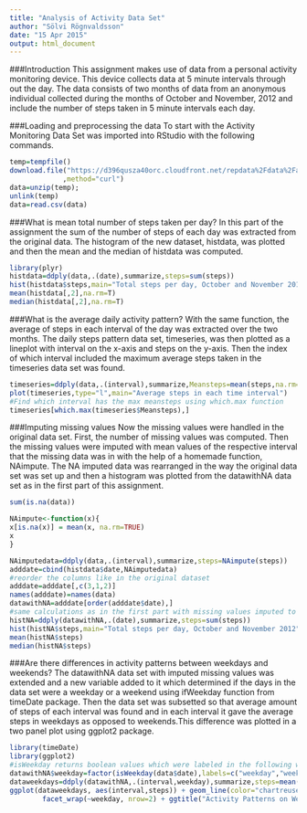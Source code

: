 ```yaml
---
title: "Analysis of Activity Data Set"
author: "Sölvi Rögnvaldsson"
date: "15 Apr 2015"
output: html_document
---
```

###Introduction
This assignment makes use of data from a personal activity monitoring device. This device collects data at 5 minute intervals through out the day. The data consists of two months of data from an anonymous individual collected during the months of October and November, 2012 and include the number of steps taken in 5 minute intervals each day.  

###Loading and preprocessing the data
To start with the Activity Monitoring Data Set was imported into RStudio with the following commands.

```r
temp=tempfile()
download.file("https://d396qusza40orc.cloudfront.net/repdata%2Fdata%2Factivity.zip",temp
             ,method="curl")
data=unzip(temp);
unlink(temp)
data=read.csv(data)
```
###What is mean total number of steps taken per day?
In this part of the assignment the sum of the number of steps of each day was extracted from the original data. The histogram of the new dataset, histdata, was plotted and then the mean and the median of histdata was computed.
```r
library(plyr)
histdata=ddply(data,.(date),summarize,steps=sum(steps))
hist(histdata$steps,main="Total steps per day, October and November 2012",xlab="step")
mean(histdata[,2],na.rm=T)
median(histdata[,2],na.rm=T)
```
###What is the average daily activity pattern?
With the same function, the average of steps in each interval of the day was extracted over the two months. The daily steps pattern data set, timeseries, was then plotted as a lineplot with interval on the x-axis and steps on the y-axis. Then the index of which interval included the maximum average steps taken in the timeseries data set was found.

```r
timeseries=ddply(data,.(interval),summarize,Meansteps=mean(steps,na.rm=T))
plot(timeseries,type="l",main="Average steps in each time interval")
#Find which interval has the max meansteps using which.max function
timeseries[which.max(timeseries$Meansteps),]
```

###Imputing missing values
Now the missing values were handled in the original data set. First, the number of missing values was computed. Then the missing values were imputed with mean values of the respective interval that the missing data was in with the help of a homemade function, NAimpute. The NA imputed data was rearranged in the way the original data set was set up and then a histogram was plotted from the datawithNA data set as in the first part of this assignment.

```r
sum(is.na(data))

NAimpute<-function(x){
x[is.na(x)] = mean(x, na.rm=TRUE)
x
}

NAimputedata=ddply(data,.(interval),summarize,steps=NAimpute(steps))
adddate=cbind(histdata$date,NAimputedata)
#reorder the columns like in the original dataset
adddate=adddate[,c(3,1,2)]
names(adddate)=names(data)
datawithNA=adddate[order(adddate$date),]
#same calculations as in the first part with missing values imputed to the dataset
histNA=ddply(datawithNA,.(date),summarize,steps=sum(steps))
hist(histNA$steps,main="Total steps per day, October and November 2012",xlab="step")
mean(histNA$steps)
median(histNA$steps)
```

###Are there differences in activity patterns between weekdays and weekends?
The datawithNA data set with imputed missing values was extended and a new variable added to it which determined if the days in the data set were a weekday or a weekend using ifWeekday function from timeDate package. Then the data set was subsetted so that average amount of steps of each interval was found and in each interval it gave the average steps in weekdays as opposed to weekends.This difference was plotted in a two panel plot using ggplot2 package.

```r
library(timeDate)
library(ggplot2)
#isWeekday returns boolean values which were labeled in the following way
datawithNA$weekday=factor(isWeekday(data$date),labels=c("weekday","weekend"))
dataweekdays=ddply(datawithNA,.(interval,weekday),summarize,steps=mean(steps))
ggplot(dataweekdays, aes(interval,steps)) + geom_line(color="chartreuse4")+
        facet_wrap(~weekday, nrow=2) + ggtitle("Activity Patterns on Weekdays and Weekends")
```